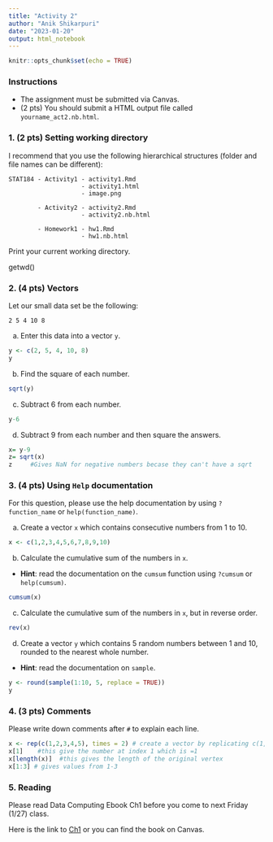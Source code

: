 ```yaml
---
title: "Activity 2"
author: "Anik Shikarpuri"
date: "2023-01-20"
output: html_notebook
---
```


```r
knitr::opts_chunk$set(echo = TRUE)
```

### Instructions

  - The assignment must be submitted via Canvas.  
  - (2 pts) You should submit a HTML output file called `yourname_act2.nb.html`. 

### 1. (2 pts) Setting working directory

I recommend that you use the following hierarchical structures (folder and file names can be different):
```
STAT184 - Activity1 - activity1.Rmd
                    - activity1.html
                    - image.png
                    
        - Activity2 - activity2.Rmd
                    - activity2.nb.html
                    
        - Homework1 - hw1.Rmd
                    - hw1.nb.html
```

Print your current working directory.

getwd()

### 2. (4 pts) Vectors
Let our small data set be the following:
```
2 5 4 10 8
```

a. Enter this data into a vector `y`.

```r
y <- c(2, 5, 4, 10, 8)
y
```


b. Find the square of each number.
```r
sqrt(y)

```


c. Subtract 6 from each number.
```r
y-6
```


d. Subtract 9 from each number and then square the answers. 
```r
x= y-9
z= sqrt(x)
z     #Gives NaN for negative numbers becase they can't have a sqrt
```



### 3. (4 pts) Using `Help` documentation
For this question, please use the help documentation by using `?function_name` or `help(function_name)`.

a. Create a vector `x` which contains consecutive numbers from 1 to 10.
```r
x <- c(1,2,3,4,5,6,7,8,9,10)
```


b. Calculate the cumulative sum of the numbers in `x`. 
- **Hint**: read the documentation on the `cumsum` function using `?cumsum` or `help(cumsum)`.

```r
cumsum(x)

```

c. Calculate the cumulative sum of the numbers in `x`, but in reverse order. 
```r
rev(x)
```

d. Create a vector `y` which contains 5 random numbers between 1 and 10, rounded to the nearest whole number. 
- **Hint**: read the documentation on `sample`.
```r
y <- round(sample(1:10, 5, replace = TRUE))
y

```


### 4. (3 pts) Comments
Please write down comments after `#` to explain each line. 
```r
x <- rep(c(1,2,3,4,5), times = 2) # create a vector by replicating c(1,2,3,4,5) twice
x[1]    #this give the number at index 1 which is =1 
x[length(x)]  #this gives the length of the original vertex
x[1:3] # gives values from 1-3
```

### 5. Reading

Please read Data Computing Ebook Ch1 before you come to next Friday (1/27) class.

Here is the link to [Ch1](https://dtkaplan.github.io/DataComputingEbook/chap-tidy-data.html#chap:tidy-data) or you can find the book on Canvas. 
